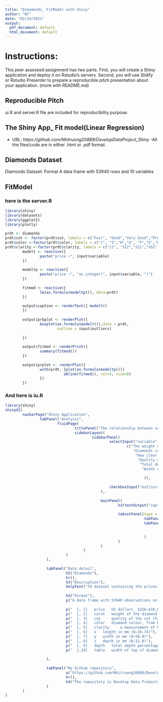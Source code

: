 ```yaml
---
title: "Dimamonds_ FitModel with Shiny"
author: "NT"
date: "02/24/2021"
output:
  pdf_document: default
  html_document: default
---
```


# Instructions:
This peer assessed assignment has two parts. First, you will create a Shiny application and deploy it on Rstudio's servers. 
Second, you will use Slidify or Rstudio Presenter to prepare a reproducible pitch presentation about your application. 
(more with README.md)

## Reproducible Pitch
ui.R and server.R file are included for reproducibility purpose.

## The Shiny App_ Fit model(Linear Regression) 

- URL: *https://github.com/Nhitruong20889/DevelopDataProject_Shiny*
-All the files/code are in either .html or .pdf format.


## Diamonds Dataset

Diamonds Dataset: Format
A data frame with 53940 rows and 10 variables

## FitModel
### here is the server.R
```r
library(shiny)
library(datasets)
library(ggplot2)
library(plotly)
 
prdt <- diamonds
prdt$cut <- factor(prdt$cut, labels = c("Fair", "Good","Very Good","Premium","Ideal"), ordered = T)
prdt$color <-factor(prdt$color, labels = c("J", "I","H","G", "F","E","D"), ordered = T)
prdt$clarity <-factor(prdt$clarity, labels = c("I1", "SI2","SI1","VS2", "VS1","VVS2","VVS1","IF"), ordered = T)
        modelt <- reactive({
                paste("price ~", input$variable)
        })
        
        modeltp <- reactive({
                paste("price ~", "as.integer(", input$variable, ")")
        })
        
        fitmod <- reactive({
                lm(as.formula(modeltp()), data=prdt)
        })
        
        output$caption <- renderText({ modelt() 
        })
        
        output$prbplot <- renderPlot({
                boxplot(as.formula(modelt()),data = prdt,
                        outline = input$outliers)
                 
        })
        
        output$fitmod <- renderPrint({
                summary(fitmod())
        })
        
        output$prplot <- renderPlot({
                with(prdt, {plot(as.formula(modeltp()))
                           abline(fitmod(), col=5, size=8)
                })
        })
```
### And here is iu.R

``` r
library(shiny)
shinyUI(
        navbarPage("Shiny Application",
                tabPanel("Analysis",
                        fluidPage(
                                titlePanel("The relationship between variables and Diamonds' prices"),
                                sidebarLayout(
                                        sidebarPanel(
                                                selectInput("variable", "Input Variable:",
                                                        c("The weight of diamonds" = "carat",
                                                           "Diamonds color" = "color",
                                                            "How clear of the diamonds"="clarity",
                                                             "Quality of that cut"="cut",
                                                              "Total depth percentage" = "depth",
                                                               "Width of topof diamonds" = "table"
                                                                  
                                                                )),
                                                    
                                                checkboxInput("outliers", "Show BoxPlot's outliers", FALSE)
                                            ),
                                            
                                            mainPanel(
                                                    h3(textOutput("caption")),
                                                    
                                                    tabsetPanel(type = "tabs", 
                                                                tabPanel("BoxPlot graph", plotOutput("prbplot")),
                                                                tabPanel("Linear Regression model", 
                                                                         plotOutput("prplot"),
                                                                         verbatimTextOutput("fitmod")
                                                                )
                                                    )
                                            )
                                    )
                            )
                   ),
                   
                   tabPanel("Data detail",
                            h2("Diamonds"),
                            hr(),
                            h3("Description"),
                            helpText("TA dataset containing the prices and other attributes of almost 54,000 diamonds. The variables are as follows"),
                                     
                            h3("Format"),
                            p("A data frame with 53940 observations on 10 variables."),
                            
                            p("  [, 1]   price   US dollars_ $326–$18,823"),
                            p("  [, 2]	 carat	 weight of the diamond (0.2–5.01)"),
                            p("  [, 3]	 cut	 quality of the cut (Fair, Good, Very Good, Premium, Ideal)"),
                            p("  [, 4]	 color	 diamond colour, from D (best) to J (worst)"),
                            p("  [, 5]	 clarity	 a measurement of how clear the diamond is (I1 (worst), SI2, SI1, VS2, VS1, VVS2, VVS1, IF (best))"),
                            p("  [, 6]	 x	 length in mm (0–10.74)"),
                            p("  [, 7]	 y	 width in mm (0–58.9)"),
                            p("  [, 8]	 z	 depth in mm (0–31.8)"),
                            p("  [, 9]	 depth	 total depth percentage = z / mean(x, y) = 2 * z / (x + y) (43–79)"),
                            p("  [,10]	 table	 width of top of diamond relative to widest point (43–95)"),
                            
                   ),
           
                   tabPanel("My Github repository",
                            a("https://github.com/Nhitruong20889/DevelopDataProject_Shiny"),
                            hr(),
                            h4("The repository is Develop Data Products Project_Shiny")
                   )        
        )
)
```
